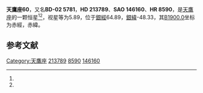 {{Starbox begin
| name = 天鷹座60
}}
{{Starbox observe
| epoch = [[J2000.0|J2000.0]]
| constell = [[天鷹座|天鷹座]]<ref name=SIMBAD>{{cite web
 | url=http://simbad.u-strasbg.fr/simbad/sim-id?Ident=HR+8590
 | title=Pulsating variable Star
 | publisher=Centre de Données astronomiques de Strasbourg
 | work=SIMBAD
 | accessdate=2012-07-13
 | archive-date=2019-05-20
 | archive-url=https://web.archive.org/web/20190520011135/http://simbad.u-strasbg.fr/simbad/sim-id?Ident=HR+8590
 }}</ref><ref name=DATA>{{cite web
 | url=http://vizier.u-strasbg.fr/viz-bin/VizieR-5?-out.add=.&-source=5050&-corr=PK=HR&-out.max=9999&HR=8590
 | title=VizieR Detailed Page
 | accessdate=2012-07-13
 | archive-date=2019-05-19
 | archive-url=https://web.archive.org/web/20190519195010/http://vizier.u-strasbg.fr/viz-bin/VizieR-5?-out.add=.&-source=5050&-corr=PK=HR&-out.max=9999&HR=8590
 }}</ref>
| 星官 = 
| ra = {{RA|22|34|2.9}}<ref name=SIMBAD /><ref name=DATA />
| dec = {{DEC|-1|34|27}}<ref name=SIMBAD /><ref name=DATA />
| appmag_v = 5.89<ref name=SIMBAD /><ref name=DATA />
}}
{{Starbox character
| class = G6III<ref name=SIMBAD /><ref name=DATA />
| b-v = 0.99<ref name=SIMBAD /><ref name=DATA />
| u-b = 0.73<ref name=SIMBAD /><ref name=DATA />
| r-i = <ref name=SIMBAD /><ref name=DATA />
| variable = 
}}
{{Starbox astrometry
| radial_v = 0.73
| prop_mo_ra = -8
| parallax = 
| p_error = 
}}
{{Starbox catalog
| names =BD-02 5781，[[SAO星表|SAO]] 146160，[[HD星表|HD]] 213789，[[HR星表|HR]] 8590}}
{{Starbox reference |Simbad=HR+8590}}
{{Starbox end}}

'''天鷹座60'''，又名'''BD-02 5781'''，'''HD 213789'''、'''SAO 146160'''、'''HR 8590'''，是[[天鷹座|天鷹座]]的一颗恒星<ref name=SIMBAD /><ref name=DATA />，视星等为5.89，位于[[銀道座標系|銀經]]64.89，[[銀道座標系|銀緯]]-48.33，其[[B1900.0|B1900.0]]坐标为赤經{{RA|22|28|53.6}}，赤緯{{DEC|-2|-48.33|20}}。

== 参考文献 ==
{{reflist}}

{{star-stub}}

{{天鷹座恒星}}
[[Category:天鷹座|Category:天鷹座]]
[[Category:HD和HDE天體|213789]]
[[Category:HR天體|8590]]
[[Category:SAO天體|146160]]